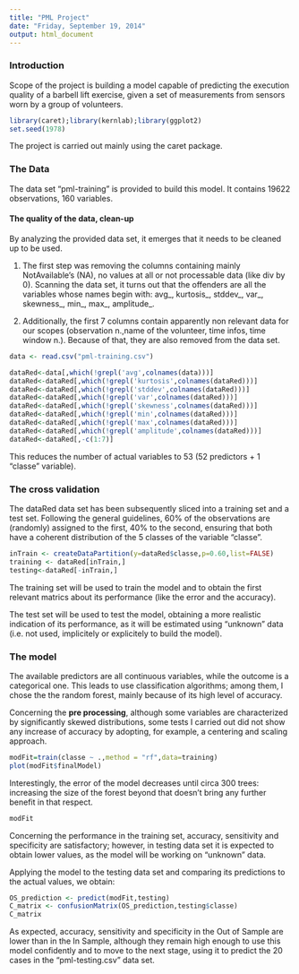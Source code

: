 ```yaml
---
title: "PML Project"
date: "Friday, September 19, 2014"
output: html_document
---
```


### Introduction

Scope of the project is building a model capable of predicting the execution quality of a barbell lift exercise, given a set of measurements from sensors worn by a group of volunteers.

```r
library(caret);library(kernlab);library(ggplot2)
set.seed(1978)
```

The project is carried out mainly using the caret package.


### The Data

The data set "pml-training" is provided to build this model. It contains 19622 observations, 160 variables.


#### The quality of the data, clean-up

By analyzing the provided data set, it emerges that it needs to be cleaned up to be used.

1. The first step was removing the columns containing mainly NotAvailable's (NA), no values at all or not processable data (like div by 0). Scanning the data set, it turns out that the offenders are all the variables whose names begin with: avg_, kurtosis_, stddev_, var_, skewness_, min_, max_, amplitude_. 

2. Additionally, the first 7 columns contain apparently non relevant data for our scopes (observation n.,name of the volunteer, time infos, time window n.). Because of that, they are also removed from the data set.

```r
data <- read.csv("pml-training.csv")

dataRed<-data[,which(!grepl('avg',colnames(data)))]
dataRed<-dataRed[,which(!grepl('kurtosis',colnames(dataRed)))]
dataRed<-dataRed[,which(!grepl('stddev',colnames(dataRed)))]
dataRed<-dataRed[,which(!grepl('var',colnames(dataRed)))]
dataRed<-dataRed[,which(!grepl('skewness',colnames(dataRed)))]
dataRed<-dataRed[,which(!grepl('min',colnames(dataRed)))]
dataRed<-dataRed[,which(!grepl('max',colnames(dataRed)))]
dataRed<-dataRed[,which(!grepl('amplitude',colnames(dataRed)))]
dataRed<-dataRed[,-c(1:7)]

```

This reduces the number of actual variables to 53 (52 predictors + 1 "classe" variable).


### The cross validation

The dataRed data set has been subsequently sliced into a training set and a test set.
Following the general guidelines, 60% of the observations are (randomly) assigned to the first, 40% to the second, ensuring that both have a coherent distribution of the 5 classes of the variable "classe".

```r
inTrain <- createDataPartition(y=dataRed$classe,p=0.60,list=FALSE)
training <- dataRed[inTrain,]
testing<-dataRed[-inTrain,]
```

The training set will be used to train the model and to obtain the first relevant matrics about its performance (like the error and the accuracy).

The test set will be used to test the model, obtaining a more realistic indication of its performance, as it will be estimated using "unknown" data (i.e. not used, implicitely or explicitely to build the model).


### The model

The available predictors are all continuous variables, while the outcome is a categorical one.
This leads to use classification algorithms; among them, I chose the the random forest, mainly because of its high level of accuracy.

Concerning the **pre processing**, although some variables are characterized by significantly skewed distributions, some tests I carried out did not show any increase of accuracy by adopting, for example, a centering and scaling approach. 


```r
modFit=train(classe ~ .,method = "rf",data=training)
plot(modFit$finalModel)
```

Interestingly, the error of the model decreases until circa 300 trees: increasing the size of the forest beyond that doesn't bring any further benefit in that respect.

```r
modFit
```

Concerning the performance in the training set, accuracy, sensitivity and specificity are satisfactory; however, in testing data set it is expected to obtain lower values, as the model will be working on "unknown" data.

Applying the model to the testing data set and comparing its predictions to the actual values, we obtain:


```r
OS_prediction <- predict(modFit,testing)
C_matrix <- confusionMatrix(OS_prediction,testing$classe)
C_matrix
```

As expected, accuracy, sensitivity and specificity in the Out of Sample are lower than in the In Sample, although they remain high enough to use this model confidently and to move to the next stage, using it to predict the 20 cases in the "pml-testing.csv" data set.

